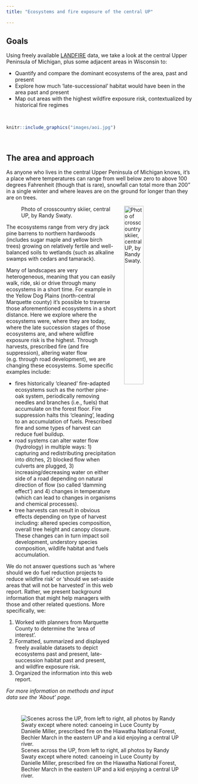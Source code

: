 ```yaml
---
title: "Ecosystems and fire exposure of the central UP"

---
```


## Goals 

Using freely available [LANDFIRE](https://landfire.gov/){target=0} data, we take a look at the central Upper Peninsula of Michigan, plus some adjacent areas in Wisconsin to:

* Quantify and compare the dominant ecosystems of the area, past and present
* Explore how much 'late-successional' habitat would have been in the area past and present
* Map out areas with the highest wildfire exposure risk, contextualized by historical fire regimes



<br>

```r

knitr::include_graphics("images/aoi.jpg")

```

<br>


## The area and approach

As anyone who lives in the central Upper Peninsula of Michigan knows, it's a place where temperatures can range from well below zero to above 100 degrees Fahrenheit (though that is rare), snowfall can total more than 200" in a single winter and where leaves are on the ground for longer than they are on trees.  

![Photo of crosscountry skiier, central UP, by Randy Swaty.](images/winter.jpg){style="float:right; margin-left: 5%; fig-align:right; width:35%;" fig-alt="\"Photo of a crosscountry skiier beneath a mix of coniferous and deciduous trees."}

The ecosystems range from very dry jack pine barrens to northern hardwoods (includes sugar maple and yellow birch trees) growing on relatively fertile and well-balanced soils to wetlands (such as alkaline swamps with cedars and tamarack).

Many of landscapes are very heterogeneous, meaning that you can easily walk, ride, ski or drive through many ecosystems in a short time.  For example in the Yellow Dog Plains (north-central Marquette county) it's possible to traverse those aforementioned ecosystems in a short distance.  Here we explore where the ecosystems were, where they are today, where the late succession stages of those ecosystems are, and where wildfire exposure risk is the highest.  Through harvests, prescribed fire (and fire suppression), altering water flow (e.g. through road development), we are changing these ecosystems.  Some specific examples include:

* fires historically 'cleaned' fire-adapted ecosystems such as the norther pine-oak system, periodically removing needles and branches (i.e., fuels) that accumulate on the forest floor.  Fire suppression halts this 'cleaning', leading to an accumulation of fuels.  Prescribed fire and some types of harvest can reduce fuel buildup.
* road systems can alter water flow (hydrology) in multiple ways: 1) capturing and redistributing precipitation into ditches, 2) blocked flow when culverts are plugged, 3) increasing/decreasing water on either side of a road depending on natural direction of flow (so called 'damming effect') and 4) changes in temperature (which can lead to changes in organisms and chemical processes).
* tree harvests can result in obvious effects depending on type of harvest including: altered species composition, overall tree height and canopy closure.  These changes can in turn impact soil development, understory species composition, wildlife habitat and fuels accumulation.

We do not answer questions such as 'where should we do fuel reduction projects to reduce wildfire risk' or 'should we set-aside areas that will not be harvested' in this web report.  Rather, we present background information that might help managers with those and other related questions.  More specifically, we:

1. Worked with planners from Marquette County to determine the 'area of interest'.
2. Formatted, summarized and displayed freely available datasets to depict ecosystems past and present, late-succession habitat past and present, and wildfire exposure risk.
3. Organized the information into this web report.

*For more information on methods and input data see the 'About' page.*




![Scenes across the UP, from left to right, all photos by Randy Swaty except where noted: canoeing in Luce County by Danielle Miller, prescribed fire on the Hiawatha National Forest, Bechler March in the eastern UP and a kid enjoying a central UP river.](images/banner.jpg){fig-alt="Scenes across the UP, from left to right, all photos by Randy Swaty except where noted: canoeing in Luce County by Danielle Miller, prescribed fire on the Hiawatha National Forest, Bechler March in the eastern UP and a kid enjoying a central UP river."}